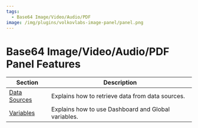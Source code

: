 ```yaml
---
tags:
  - Base64 Image/Video/Audio/PDF
image: /img/plugins/volkovlabs-image-panel/panel.png
---
```


# Base64 Image/Video/Audio/PDF Panel Features

| Section                        | Description                                           |
| ------------------------------ | ----------------------------------------------------- |
| [Data Sources](../datasources) | Explains how to retrieve data from data sources.      |
| [Variables](../variables)      | Explains how to use Dashboard and Global variables.   |
